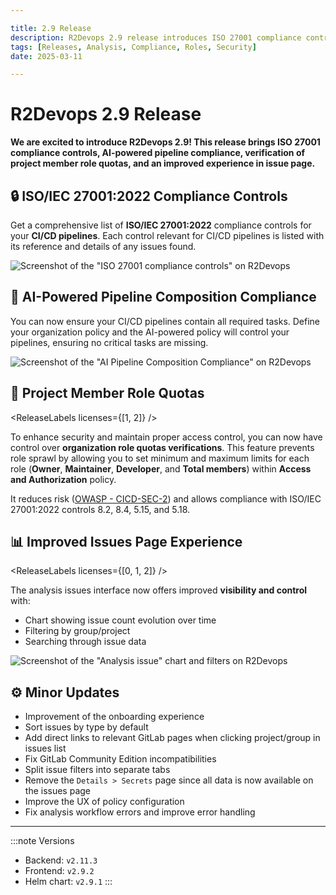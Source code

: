```yaml
---

title: 2.9 Release
description: R2Devops 2.9 release introduces ISO 27001 compliance controls, AI-powered pipeline compliance, verification of project member role quotas, and an improved experience in issue page.
tags: [Releases, Analysis, Compliance, Roles, Security]
date: 2025-03-11

---
```


# R2Devops 2.9 Release


**We are excited to introduce R2Devops 2.9! This release brings ISO 27001 compliance controls, AI-powered pipeline compliance, verification of project member role quotas, and an improved experience in issue page.**

<!-- truncate -->

## 🔒 ISO/IEC 27001:2022 Compliance Controls

<ReleaseLabels licenses={[2]} />

Get a comprehensive list of **ISO/IEC 27001:2022** compliance controls for your **CI/CD pipelines**. Each control relevant for CI/CD pipelines is listed with its reference and details of any issues found.

![Screenshot of the "ISO 27001 compliance controls" on R2Devops](./iso27001_compliance.png)

## 🤖 AI-Powered Pipeline Composition Compliance

<ReleaseLabels licenses={[2]} />

You can now ensure your CI/CD pipelines contain all required tasks. Define your organization policy and the AI-powered policy will control your pipelines, ensuring no critical tasks are missing.

![Screenshot of the "AI Pipeline Composition Compliance" on R2Devops](./ai_pipeline_composition.png)

## 👥 Project Member Role Quotas

<ReleaseLabels licenses={[1, 2]} />

To enhance security and maintain proper access control, you can now have control over **organization role quotas verifications**. This feature prevents role sprawl by allowing you to set minimum and maximum limits for each role (**Owner**, **Maintainer**, **Developer**, and **Total members**) within **Access and Authorization** policy.

It reduces risk ([OWASP - CICD-SEC-2](https://owasp.org/www-project-top-10-ci-cd-security-risks/CICD-SEC-02-Inadequate-Identity-And-Access-Management)) and allows compliance with ISO/IEC 27001:2022 controls 8.2, 8.4, 5.15, and 5.18.

## 📊 Improved Issues Page Experience

<ReleaseLabels licenses={[0, 1, 2]} />

The analysis issues interface now offers improved **visibility and control** with:

- Chart showing issue count evolution over time
- Filtering by group/project
- Searching through issue data

![Screenshot of the "Analysis issue" chart and filters on R2Devops](./issues_chart_filters.png)

## ⚙️ Minor Updates

- Improvement of the onboarding experience
- Sort issues by type by default
- Add direct links to relevant GitLab pages when clicking project/group in issues list
- Fix GitLab Community Edition incompatibilities
- Split issue filters into separate tabs
- Remove the `Details > Secrets` page since all data is now available on the issues page
- Improve the UX of policy configuration
- Fix analysis workflow errors and improve error handling

<ReleaseBottomButton />

---

:::note Versions
- Backend: `v2.11.3`
- Frontend: `v2.9.2`
- Helm chart: `v2.9.1`
:::
